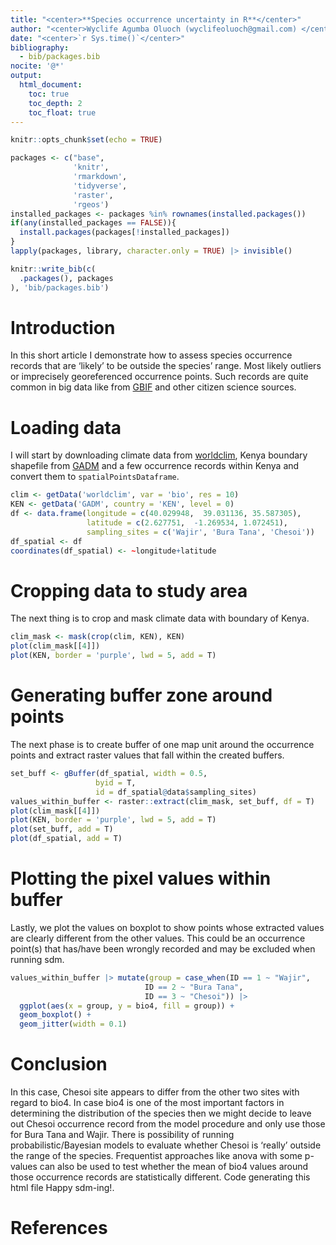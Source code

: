 ```yaml
---
title: "<center>**Species occurrence uncertainty in R**</center>"
author: "<center>Wyclife Agumba Oluoch (wyclifeoluoch@gmail.com) </center>"
date: "<center>`r Sys.time()`</center>"
bibliography: 
  - bib/packages.bib
nocite: '@*'
output: 
  html_document:
    toc: true
    toc_depth: 2
    toc_float: true
---
```


```r
knitr::opts_chunk$set(echo = TRUE)
```


```r
packages <- c("base",
              'knitr',
              'rmarkdown',
              'tidyverse',
              'raster',
              'rgeos')
installed_packages <- packages %in% rownames(installed.packages())
if(any(installed_packages == FALSE)){
  install.packages(packages[!installed_packages])
}
lapply(packages, library, character.only = TRUE) |> invisible()
```

```r
knitr::write_bib(c(
  .packages(), packages
), 'bib/packages.bib')
```

# Introduction

In this short article I demonstrate how to assess species occurrence records that are 'likely' to be outside the species' range. Most likely outliers or imprecisely georeferenced occurrence points. Such records are quite common in big data like from [GBIF](https://www.gbif.org/) and other citizen science sources.

# Loading data

I will start by downloading climate data from [worldclim](https://www.worldclim.org/), Kenya boundary shapefile from [GADM](https://gadm.org/) and a few occurrence records within Kenya and convert them to `spatialPointsDataframe`.

```r
clim <- getData('worldclim', var = 'bio', res = 10)
KEN <- getData('GADM', country = 'KEN', level = 0)
df <- data.frame(longitude = c(40.029948,  39.031136, 35.587305),
                 latitude = c(2.627751,  -1.269534, 1.072451),
                 sampling_sites = c('Wajir', 'Bura Tana', 'Chesoi'))
df_spatial <- df
coordinates(df_spatial) <- ~longitude+latitude
```

# Cropping data to study area

The next thing is to crop and mask climate data with boundary of Kenya.

```r
clim_mask <- mask(crop(clim, KEN), KEN)
plot(clim_mask[[4]])
plot(KEN, border = 'purple', lwd = 5, add = T)
```

# Generating buffer zone around points

The next phase is to create buffer of one map unit around the occurrence points and extract raster values that fall within the created buffers.

```r
set_buff <- gBuffer(df_spatial, width = 0.5, 
                   byid = T, 
                   id = df_spatial@data$sampling_sites)
values_within_buffer <- raster::extract(clim_mask, set_buff, df = T)
plot(clim_mask[[4]])
plot(KEN, border = 'purple', lwd = 5, add = T)
plot(set_buff, add = T)
plot(df_spatial, add = T)
```

# Plotting the pixel values within buffer 

Lastly, we plot the values on boxplot to show points whose extracted values are clearly different from the other values. This could be an occurrence point(s) that has/have been wrongly recorded and may be excluded when running sdm.

```r
values_within_buffer |> mutate(group = case_when(ID == 1 ~ "Wajir",
                              ID == 2 ~ "Bura Tana",
                              ID == 3 ~ "Chesoi")) |> 
  ggplot(aes(x = group, y = bio4, fill = group)) +
  geom_boxplot() +
  geom_jitter(width = 0.1)
```

# Conclusion

In this case, Chesoi site appears to differ from the other two sites with regard to bio4. In case bio4 is one of the most important factors in determining the distribution of the species then we might decide to leave out Chesoi occurrence record from the model procedure and only use those for Bura Tana and Wajir. There is possibility of running probabilistic/Bayesian models to evaluate whether Chesoi is 'really' outside the range of the species. Frequentist approaches like anova with some p-values can also be used to test whether the mean of bio4 values around those occurrence records are statistically different. Code generating this html file Happy sdm-ing!.

# References
 